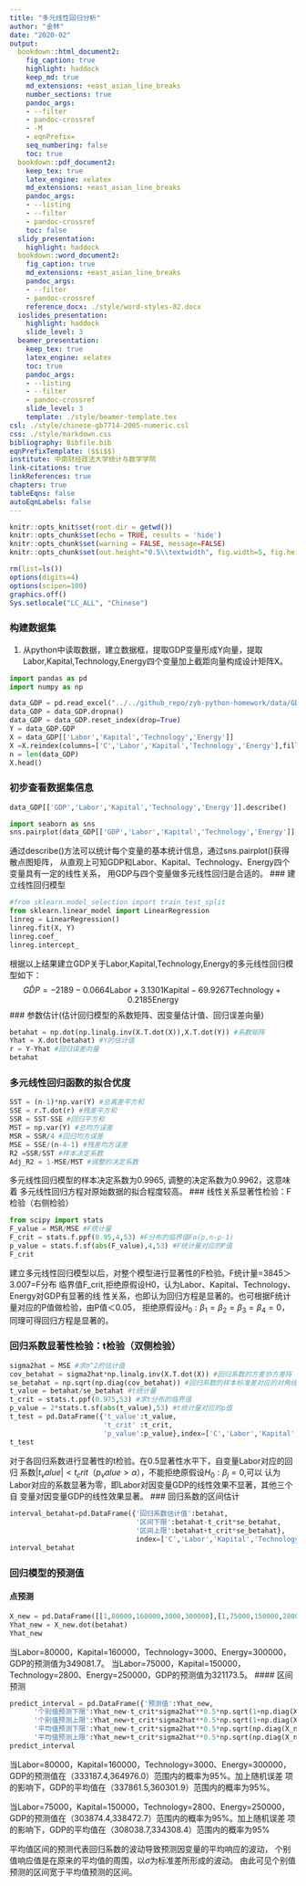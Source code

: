 ```yaml
---
title: "多元线性回归分析"
author: "金林"
date: "2020-02"
output:
  bookdown::html_document2:
    fig_caption: true
    highlight: haddock
    keep_md: true
    md_extensions: +east_asian_line_breaks
    number_sections: true
    pandoc_args:
    - --filter
    - pandoc-crossref
    - -M
    - eqnPrefix=
    seq_numbering: false
    toc: true
  bookdown::pdf_document2:
    keep_tex: true
    latex_engine: xelatex
    md_extensions: +east_asian_line_breaks
    pandoc_args:
    - --listing
    - --filter
    - pandoc-crossref
    toc: false
  slidy_presentation:
    highlight: haddock
  bookdown::word_document2:
    fig_caption: true
    md_extensions: +east_asian_line_breaks
    pandoc_args:
    - --filter
    - pandoc-crossref
    reference_docx: ./style/word-styles-02.docx
  ioslides_presentation:
    highlight: haddock
    slide_level: 3
  beamer_presentation:
    keep_tex: true
    latex_engine: xelatex
    toc: true
    pandoc_args:
    - --listing
    - --filter
    - pandoc-crossref
    slide_level: 3
    template: ./style/beamer-template.tex
csl: ./style/chinese-gb7714-2005-numeric.csl
css: ./style/markdown.css
bibliography: Bibfile.bib
eqnPrefixTemplate: ($$i$$)
institute: 中南财经政法大学统计与数学学院
link-citations: true
linkReferences: true
chapters: true
tableEqns: false
autoEqnLabels: false
---
```



```r
knitr::opts_knit$set(root.dir = getwd())
knitr::opts_chunk$set(echo = TRUE, results = 'hide')
knitr::opts_chunk$set(warning = FALSE, message=FALSE)
knitr::opts_chunk$set(out.height="0.5\\textwidth", fig.width=5, fig.height=3, fig.align="center")
```

```r
rm(list=ls())
options(digits=4)
options(scipen=100)
graphics.off()
Sys.setlocale("LC_ALL", "Chinese")
```

### 构建数据集

1. 从python中读取数据，建立数据框，提取GDP变量形成Y向量，提取Labor,Kapital,Technology,Energy四个变量加上截距向量构成设计矩阵X。

```python
import pandas as pd
import numpy as np

data_GDP = pd.read_excel("../../github_repo/zyb-python-homework/data/GDP.xls")
data_GDP = data_GDP.dropna()
data_GDP = data_GDP.reset_index(drop=True)
Y = data_GDP.GDP
X = data_GDP[['Labor','Kapital','Technology','Energy']]
X =X.reindex(columns=['C','Labor','Kapital','Technology','Energy'],fill_value=1)
n = len(data_GDP)
X.head()
```
### 初步查看数据集信息

```python
data_GDP[['GDP','Labor','Kapital','Technology','Energy']].describe()

import seaborn as sns
sns.pairplot(data_GDP[['GDP','Labor','Kapital','Technology','Energy']],diag_kind='kde')
```
通过describe()方法可以统计每个变量的基本统计信息，通过sns.pairplot()获得散点图矩阵，
从直观上可知GDP和Labor、Kapital、Technology、Energy四个变量具有一定的线性关系，
用GDP与四个变量做多元线性回归是合适的。
### 建立线性回归模型

```python
#from sklearn.model_selection import train_test_split 
from sklearn.linear_model import LinearRegression 
linreg = LinearRegression()
linreg.fit(X, Y)
linreg.coef_
linreg.intercept_
```

根据以上结果建立GDP关于Labor,Kapital,Technology,Energy的多元线性回归模型如下：
$$
G \hat{D} P=-2189-0.0664 \text{Labor}+3.1301 \text {Kapital}-69.9267 \text {Technology}+0.2185 \text {Energy}
$$
### 参数估计(估计回归模型的系数矩阵、因变量估计值、回归误差向量)

```python
betahat = np.dot(np.linalg.inv(X.T.dot(X)),X.T.dot(Y)) #系数矩阵
Yhat = X.dot(betahat) #Y的估计值
r = Y-Yhat #回归误差向量
betahat
```
### 多元线性回归函数的拟合优度

```python
SST = (n-1)*np.var(Y) #总离差平方和
SSE = r.T.dot(r) #残差平方和
SSR = SST-SSE #回归平方和
MST = np.var(Y) #总均方误差
MSR = SSR/4 #回归均方误差
MSE = SSE/(n-4-1) #残差均方误差
R2 =SSR/SST #样本决定系数
Adj_R2 = 1-MSE/MST #调整的决定系数
```

多元线性回归模型的样本决定系数为0.9965, 调整的决定系数为0.9962，这意味着
多元线性回归方程对原始数据的拟合程度较高。
### 线性关系显著性检验：F检验（右侧检验）

```python
from scipy import stats
F_value = MSR/MSE #F统计量
F_crit = stats.f.ppf(0.95,4,53) #F分布的临界值Fα(p,n-p-1)
p_value = stats.f.sf(abs(F_value),4,53) #F统计量对应的P值
F_crit
```

建立多元线性回归模型以后，对整个模型进行显著性的F检验。F统计量=3845＞3.007=F分布
临界值F_crit,拒绝原假设H0，认为Labor、Kapital、Technology、Energy对GDP有显著的线
性关系，也即认为回归方程是显著的。也可根据F统计量对应的P值做检验，由P值＜0.05，
拒绝原假设$H_0:\beta_1=\beta_2=\beta_3=\beta_4=0$，同理可得回归方程是显著的。

 
### 回归系数显著性检验：t检验（双侧检验）

```python
sigma2hat = MSE #求σ^2的估计值
cov_betahat = sigma2hat*np.linalg.inv(X.T.dot(X)) #回归系数的方差协方差阵
se_betahat = np.sqrt(np.diag(cov_betahat)) #回归系数的样本标准差对应的对角线元素
t_value = betahat/se_betahat #t统计量
t_crit = stats.t.ppf(0.975,53) #求t分布的临界值
p_value = 2*stats.t.sf(abs(t_value),53) #t统计量对应的p值  
t_test = pd.DataFrame({'t_value':t_value,
                       't_crit' :t_crit,
                       'p_value':p_value},index=['C','Labor','Kapital','Technology','Energy']) #以数据框输出t检验结果
t_test
```

对于各回归系数进行显著性的t检验。在0.5显著性水平下，自变量Labor对应的回归
系数$|t_value|<t_crit（p_value>α）$，不能拒绝原假设$H_0:\beta_j=0$,可以
认为Labor对应的系数显著为零，即Labor对因变量GDP的线性效果不显著，其他三个自
变量对因变量GDP的线性效果显著。
### 回归系数的区间估计

```python
interval_betahat=pd.DataFrame({'回归系数估计值':betahat,
                               '区间下限':betahat-t_crit*se_betahat,
                               '区间上限':betahat+t_crit*se_betahat},
                               index=['C','Labor','Kapital','Technology','Energy']) #(回归系数向量，区间下限，区间上限)
interval_betahat
```
### 回归模型的预测值
#### 点预测

```python
X_new = pd.DataFrame([[1,80000,160000,3000,300000],[1,75000,150000,2800,250000]])
Yhat_new = X_new.dot(betahat)
Yhat_new 
```

当Labor=80000，Kapital=160000，Technology=3000、Energy=300000，GDP的预测值为349081.7。
当Labor=75000，Kapital=150000，Technology=2800、Energy=250000，GDP的预测值为321173.5。
#### 区间预测

```python
predict_interval = pd.DataFrame({'预测值':Yhat_new,
      '个别值预测下限':Yhat_new-t_crit*sigma2hat**0.5*np.sqrt(1+np.diag(X_new.dot(np.linalg.inv(X.T.dot(X))).dot(X_new.T))),
      '个别值预测上限':Yhat_new+t_crit*sigma2hat**0.5*np.sqrt(1+np.diag(X_new.dot(np.linalg.inv(X.T.dot(X))).dot(X_new.T))),
      '平均值预测下限':Yhat_new-t_crit*sigma2hat**0.5*np.sqrt(np.diag(X_new.dot(np.linalg.inv(X.T.dot(X))).dot(X_new.T))),
      '平均值预测上限':Yhat_new+t_crit*sigma2hat**0.5*np.sqrt(np.diag(X_new.dot(np.linalg.inv(X.T.dot(X))).dot(X_new.T)))}) 
predict_interval
```

当Labor=80000，Kapital=160000，Technology=3000、Energy=300000，
GDP的预测值在（333187.4,364976.0）范围内的概率为95%。加上随机误差
项的影响下，GDP的平均值在（337861.5,360301.9）范围内的概率为95%。

当Labor=75000，Kapital=150000，Technology=2800、Energy=250000，
GDP的预测值在（303874.4,338472.7）范围内的概率为95%。加上随机误差
项的影响下，GDP的平均值在（308038.7,334308.4）范围内的概率为95%

平均值区间的预测代表回归系数的波动导致预测因变量的平均响应的波动，
个别值响应值是在原来的平均值的周围，以$\sigma$为标准差所形成的波动。
由此可见个别值预测的区间宽于平均值预测的区间。

